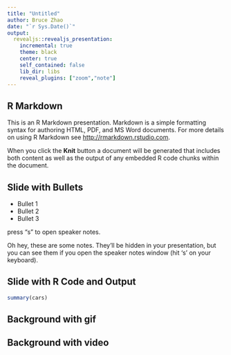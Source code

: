 ```yaml
---
title: "Untitled"
author: Bruce Zhao
date: "`r Sys.Date()`"
output:
  revealjs::revealjs_presentation:
    incremental: true
    theme: black
    center: true
    self_contained: false
    lib_dir: libs
    reveal_plugins: ["zoom","note"]
---
```


## R Markdown {data-background-transition="zoom" data-background="#4d7e65" data-transition="fade"}

This is an R Markdown presentation. Markdown is a simple formatting syntax for authoring HTML, PDF, and MS Word documents. For more details on using R Markdown see <http://rmarkdown.rstudio.com>.

When you click the **Knit** button a document will be generated that includes both content as well as the output of any embedded R code chunks within the document.

## Slide with Bullets

- Bullet 1
- Bullet 2
- Bullet 3

press "s" to open speaker notes.

<aside class="notes">Oh hey, these are some notes. They'll be hidden in your presentation, but you can see them if you open the speaker notes window (hit 's' on your keyboard).</aside>

## Slide with R Code and Output

```r
summary(cars)
```

## Background with gif {data-background="http://i.giphy.com/90F8aUepslB84.gif"}


## Background with video {data-background-video="https://s3.amazonaws.com/static.slid.es/site/homepage/v1/homepage-video-editor.mp4"}
